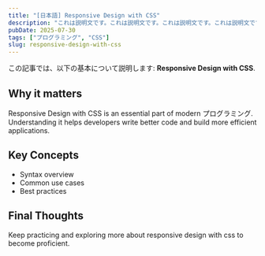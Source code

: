```yaml
---
title: "[日本語] Responsive Design with CSS"
description: "これは説明文です。これは説明文です。これは説明文です。これは説明文です。これは説明文です。これは説明文です。これは説明文です。これは説明文です。これは説明文です。これは説明文です。これは説明文です。これは説明文です。これは説明文です。"
pubDate: 2025-07-30
tags: ["プログラミング", "CSS"]
slug: responsive-design-with-css
---
```


この記事では、以下の基本について説明します: **Responsive Design with CSS**.

## Why it matters

Responsive Design with CSS is an essential part of modern プログラミング. Understanding it helps developers write better code and build more efficient applications.

## Key Concepts

- Syntax overview
- Common use cases
- Best practices

## Final Thoughts

Keep practicing and exploring more about responsive design with css to become proficient.
